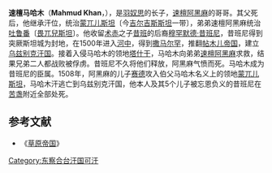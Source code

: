 '''速檀马哈木'''（'''Mahmud Khan'''，{{bd||？|1508年||catIdx=D}}），是[[羽奴思|羽奴思]]的长子，[[速檀阿黑麻|速檀阿黑麻]]的哥哥。其父死后，他继承汗位，统治[[蒙兀儿斯坦|蒙兀儿斯坦]]〔今[[吉尔吉斯斯坦|吉尔吉斯斯坦]]一带〕，弟弟速檀阿黑麻统治[[吐鲁番|吐鲁番]]〔[[畏兀兒斯坦|畏兀兒斯坦]]〕。他收留[[术赤|术赤]]之子[[昔班|昔班]]的后裔[[穆罕默德·昔班尼|穆罕默德·昔班尼]]，昔班尼得到突厥斯坦城为封地，在1500年进入[[河中|河中]]，得到[[撒马尔罕|撒马尔罕]]，推翻[[帖木儿帝国|帖木儿帝国]]，建立[[乌兹别克汗国|乌兹别克汗国]]。接着入侵马哈木的领地[[塔什干|塔什干]]，马哈木向弟弟[[速檀阿黑麻|速檀阿黑麻]]求救，结果兄弟二人都战败被俘虏。昔班尼不久将他们释放，阿黑麻气愤而死。马哈木成为昔班尼的臣属。1508年，阿黑麻的儿子[[赛德|赛德]]攻入伯父马哈木名义上的领地[[蒙兀儿斯坦|蒙兀儿斯坦]]，马哈木汗逃亡到乌兹别克汗国，他本人及其5个儿子被忘恩负义的昔班尼在[[苦盏|苦盏]]附近全部处死。

{{start box}}
{{s-before|[[羽奴思|羽奴思]]}}
{{s-title|[[东察合台汗国|东察合台汗国]]西部可汗（速檀）|1486年—1508年}}
{{s-after|汗位归于[[速檀满速儿|速檀满速儿]]}}
{{end box}}

==参考文献==
*《[[草原帝国|草原帝国]]》

[[Category:东察合台汗国可汗|Category:东察合台汗国可汗]]